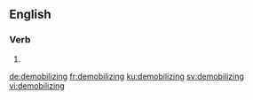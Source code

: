 
==English==

===Verb===
{{head|en|present participle}}

# {{present participle of|demobilize|lang=en|nocat=1}}

[[de:demobilizing]]
[[fr:demobilizing]]
[[ku:demobilizing]]
[[sv:demobilizing]]
[[vi:demobilizing]]